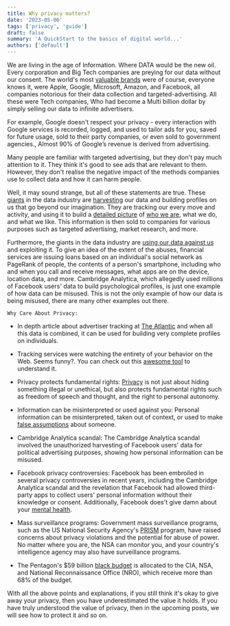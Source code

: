 ```yaml
---
title: Why privacy matters?
date: '2023-05-06'
tags: ['privacy', 'guide']
draft: false
summary: 'A QuickStart to the basics of digital world...'
authors: ['default']
---
```


We are living in the age of Information. Where DATA would be the new oil. Every corporation and Big Tech companies are preying for our data without our consent. The world's most [valuable brands](https://www.visualcapitalist.com/top-100-most-valuable-brands-in-2022/) were of course, everyone knows it, were Apple, Google, Microsoft, Amazon, and Facebook, all companies notorious for their data collection and targeted-advertising. All these were Tech companies, Who had become a Multi billion dollar by simply selling our data to infinite advertisers.

For example, Google doesn't respect your privacy - every interaction with Google services is recorded, logged, and used to tailor ads for you, saved for future usage, sold to their party companies, or even sold to government agencies., Almost 90% of Google’s revenue is derived from advertising.

Many people are familiar with targeted advertising, but they don't pay much attention to it. They think it's good to see ads that are relevant to them. However, they don't realise the negative impact of the methods companies use to collect data and how it can harm people.

Well, it may sound strange, but all of these statements are true. These [giants](https://bernardmarr.com/where-can-you-buy-big-data-here-are-the-biggest-consumer-data-brokers/) in the data industry are [harvesting](https://techcrunch.com/2020/07/09/data-brokers-tracking/) our data and building profiles on us that go beyond our imagination. They are tracking our every move and activity, and using it to build a [detailed picture](https://duo.com/labs/research/data-companies-are-watching-me#top) of [who we are](https://www.youtube.com/watch?v=5Swqc2NjEXM), what we do, and what we like. This information is then sold to companies for various purposes such as targeted advertising, market research, and more.

Furthermore, the giants in the data industry are [using our data against us](https://privacyinternational.org/long-read/1064/invisible-manipulation-10-ways-our-data-being-used-against-us) and exploiting it. To give an idea of the extent of the abuses, financial services are issuing loans based on an individual's social network as PageRank of people, the contents of a person's smartphone, including who and when you call and receive messages, what apps are on the device, location data, and more. Cambridge Analytica, which allegedly used millions of Facebook users' data to build psychological profiles, is just one example of how data can be misused. This is not the only example of how our data is being misused, there are many other examples out there.

`Why Care About Privacy:`

-   In depth article about advertiser tracking at [The Atlantic](https://www.theatlantic.com/technology/archive/2012/02/im-being-followed-how-google-151-and-104-other-companies-151-are-tracking-me-on-the-web/253758/) and when all this data is combined, it can be used for building very complete profiles on individuals.
-   Tracking services were watching the entirety of your behavior on the Web. Seems funny?. You can check out this [awesome tool](https://portfolio.toolness.org/collusion/) to understand it.
-   Privacy protects fundamental rights: [Privacy](https://www.schneier.com/blog/archives/2006/05/the_value_of_pr.html) is not just about hiding something illegal or unethical, but also protects fundamental rights such as freedom of speech and thought, and the right to personal autonomy.
    
-   Information can be misinterpreted or used against you: Personal information can be misinterpreted, taken out of context, or used to make [false assumptions](https://childrenshealthdefense.org/defender/google-facebook-surveillance-capitalism-personal-data-cola/) about someone.
    
-   Cambridge Analytica scandal: The Cambridge Analytica scandal involved the unauthorized harvesting of Facebook users' data for political advertising purposes, showing how personal information can be misused.
-   Facebook privacy controversies: Facebook has been embroiled in several privacy controversies in recent years, including the Cambridge Analytica scandal and the revelation that Facebook had allowed third-party apps to collect users' personal information without their knowledge or consent. Additionally, Facebook does't give damn about your [mental health](https://www.reddit.com/r/howtonotgiveafuck/comments/365nja/why_you_should_delete_your_facebook/).
-   Mass surveillance programs: Government mass surveillance programs, such as the US National Security Agency's [PRISM](https://www.theguardian.com/world/2013/jun/06/us-tech-giants-nsa-data) program, have raised concerns about privacy violations and the potential for abuse of power. No matter where you are, the NSA can monitor you, and your country's intelligence agency may also have surveillance programs.
    
-   The Pentagon's $59 billion [black budget](https://www.washingtonpost.com/wp-srv/special/national/black-budget/) is allocated to the CIA, NSA, and National Reconnaissance Office (NRO), which receive more than 68% of the budget.

With all the above points and explanations, if you still think it's okay to give away your privacy, then you have underestimated the value it holds. If you have truly understood the value of privacy, then in the upcoming posts, we will see how to protect it and so on.
